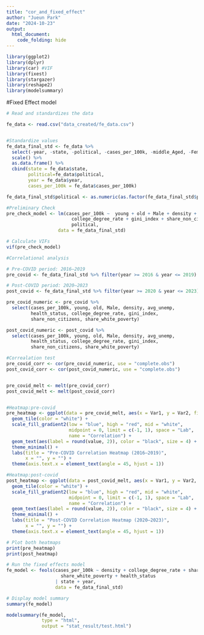 ```yaml
---
title: "cor_and_fixed_effect"
author: "Jueun Park"
date: "2024-10-23"
output: 
  html_document:
    code_folding: hide
---
```


```r
library(ggplot2)
library(dplyr)
library(car) #VIF
library(fixest)
library(stargazer)
library(reshape2)
library(modelsummary)
```



#Fixed Effect model
```r
# Read and standardizes the data

fe_data <- read.csv("data_created/fe_data.csv")


#Standardize values
fe_data_final_std <- fe_data %>%
  select(-year, -state, -political, -cases_per_100k, -middle_Aged, -Female) %>%
  scale() %>%
  as.data.frame() %>%
  cbind(state = fe_data$state,
        political=fe_data$political,
        year = fe_data$year,
        cases_per_100k = fe_data$cases_per_100k)

fe_data_final_std$political <- as.numeric(as.factor(fe_data_final_std$political))
```


```r
#Preliminary Check
pre_check_model <- lm(cases_per_100k ~  young + old + Male + density + avg_unemp + health_status +
                        college_degree_rate + gini_index + share_non_citizens + share_white_poverty +
                        political, 
                   data = fe_data_final_std)

# Calculate VIFs
vif(pre_check_model)
```

```r
#Correlational analysis

# Pre-COVID period: 2016–2019
pre_covid <- fe_data_final_std %>% filter(year >= 2016 & year <= 2019)

# Post-COVID period: 2020–2023
post_covid <- fe_data_final_std %>% filter(year >= 2020 & year <= 2023)

pre_covid_numeric <- pre_covid %>%
  select(cases_per_100k, young, old, Male, density, avg_unemp, 
         health_status, college_degree_rate, gini_index, 
         share_non_citizens, share_white_poverty)

post_covid_numeric <- post_covid %>%
  select(cases_per_100k, young, old, Male, density, avg_unemp, 
         health_status, college_degree_rate, gini_index, 
         share_non_citizens, share_white_poverty)

#Correalation test
pre_covid_corr <- cor(pre_covid_numeric, use = "complete.obs")
post_covid_corr <- cor(post_covid_numeric, use = "complete.obs")


pre_covid_melt <- melt(pre_covid_corr)
post_covid_melt <- melt(post_covid_corr)


#Heatmap:pre-covid
pre_heatmap <- ggplot(data = pre_covid_melt, aes(x = Var1, y = Var2, fill = value)) +
  geom_tile(color = "white") +
  scale_fill_gradient2(low = "blue", high = "red", mid = "white",
                       midpoint = 0, limit = c(-1, 1), space = "Lab",
                       name = "Correlation") +
  geom_text(aes(label = round(value, 2)), color = "black", size = 4) +
  theme_minimal() +
  labs(title = "Pre-COVID Correlation Heatmap (2016–2019)",
       x = "", y = "") +
  theme(axis.text.x = element_text(angle = 45, hjust = 1))

#Heatmap:post-covid
post_heatmap <- ggplot(data = post_covid_melt, aes(x = Var1, y = Var2, fill = value)) +
  geom_tile(color = "white") +
  scale_fill_gradient2(low = "blue", high = "red", mid = "white",
                       midpoint = 0, limit = c(-1, 1), space = "Lab",
                       name = "Correlation") +
  geom_text(aes(label = round(value, 2)), color = "black", size = 4) +
  theme_minimal() +
  labs(title = "Post-COVID Correlation Heatmap (2020–2023)",
       x = "", y = "") +
  theme(axis.text.x = element_text(angle = 45, hjust = 1))

# Plot both heatmaps
print(pre_heatmap)
print(post_heatmap)
```

```r
# Run the fixed effects model
fe_model <- feols(cases_per_100k ~ density + college_degree_rate + share_non_citizens +
                    share_white_poverty + health_status
                  | state + year, 
                  data = fe_data_final_std)

# Display model summary
summary(fe_model)

modelsummary(fe_model, 
             type = "html",
             output = "stat_result/test.html")
```
